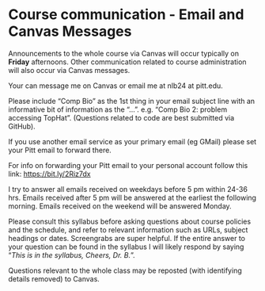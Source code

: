 # Course communication - Email and Canvas Messages {#email_and_canvas_msg}

Announcements to the whole course via Canvas will occur typically on **Friday** afternoons.  Other communication related to course administration will also occur via Canvas messages.  

Your can message me on Canvas or email me at nlb24 at pitt.edu.

Please include "Comp Bio" as the 1st thing in your email subject line with an informative bit of information as the "...". e.g. "Comp Bio 2: problem accessing TopHat". (Questions related to code are best submitted via GitHub).


If you use another email service as your primary email (eg GMail) please set your Pitt email to forward there. 

For info on forwarding your Pitt email to your personal account follow this link: [https://bit.ly/2Riz7dx](https://bit.ly/2Riz7dx)

I try to answer all emails received on weekdays before 5 pm within 24-36 hrs.  Emails received after 5 pm will be answered at the earliest the following morning.  Emails received on the weekend will be answered Monday. 


Please consult this syllabus before asking questions about course policies and the schedule, and refer to relevant information such as URLs, subject headings or dates. Screengrabs are super helpful. If the entire answer to your question can be found in the syllabus I will likely respond by saying "*This is in the syllabus, Cheers, Dr. B.*". 

Questions relevant to the whole class may be reposted (with identifying details removed) to Canvas.


